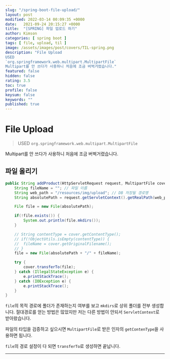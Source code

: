 ```yaml
---
slug: "/spring-boot-file-upload/"
layout: post
modified: 2022-03-14 00:09:35 +0000
date:   2021-09-24 20:15:27 +0000
title:  "[SPRING] 파일 업로드 하기"
author: Kimson
categories: [ spring boot ]
tags: [ file, upload, til ]
image: /assets/images/post/covers/TIL-spring.png
description: "File Upload
USED
`org.springframework.web.multipart.MultipartFile`
Multipart를 안 쓰다가 사용하니 처음에 조금 버벅거렸습니다."
featured: false
hidden: false
rating: 3.5
toc: true
profile: false
keysum: false
keywords: ""
published: true
---
```


# File Upload

> USED
`org.springframework.web.multipart.MultipartFile`

Multipart를 안 쓰다가 사용하니 처음에 조금 버벅거렸습니다.

## 파일 올리기

```java
public String addProduct(HttpServletRequest request, MultipartFile cover) {
	String fileName = ""; // 파일 이름
	String web_path = "/resources/img/upload"; // DB 저장될 경로명
	String absolutePath = request.getServletContext().getRealPath(web_path); // 절대경로

	File file = new File(absolutePath);

	if(!file.exists()) {
		System.out.println(file.mkdirs());
	}

	// String contentType = cover.getContentType();
	// if(!ObjectUtils.isEmpty(contentType)) {
	// 	fileName = cover.getOriginalFilename();
	// }
	file = new File(absolutePath + "/" + fileName);

	try {
		cover.transferTo(file);
	} catch (IllegalStateException e) {
		e.printStackTrace();
	} catch (IOException e) {
		e.printStackTrace();
	}
}
```

`file`의 목적 경로에 폴더가 존재하는지 여부를 보고 `mkdirs`로 상위 폴더를 전부 생성합니다. 절대경로를 얻는 방법은 많았지만 저는 다른 방법이 안되서 `ServletContext`로 받아왔습니다.

파일의 타입을 검증하고 싶으시면 `MultipartFile`로 받은 인자의 `getContenType`을 사용하면 됩니다.

`file`의 경로 설정이 다 되면 `transferTo`로 생성하면 끝납니다.

-----